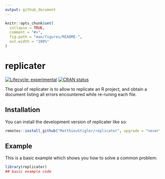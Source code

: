 ```yaml
---
output: github_document
---
```


<!-- README.md is generated from README.Rmd. Please edit that file -->

```r
knitr::opts_chunk$set(
  collapse = TRUE,
  comment = "#>",
  fig.path = "man/figures/README-",
  out.width = "100%"
)
```

# replicater

<!-- badges: start -->
[![Lifecycle: experimental](https://img.shields.io/badge/lifecycle-experimental-orange.svg)](https://lifecycle.r-lib.org/articles/stages.html#experimental)
[![CRAN status](https://www.r-pkg.org/badges/version/replicater)](https://CRAN.R-project.org/package=replicater)
<!-- badges: end -->

The goal of replicater is to allow to replicate an R project, and obtain a document listing all errors encountered while re-runing each file.

## Installation

You can install the development version of replicater like so:

``` r
remotes::install_github("MatthieuStigler/replicater", upgrade = "never")
```

## Example

This is a basic example which shows you how to solve a common problem:

```r
library(replicater)
## basic example code
```

